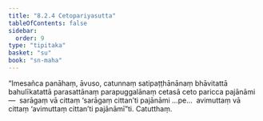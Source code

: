 ```yaml
---
title: "8.2.4 Cetopariyasutta"
tableOfContents: false
sidebar:
  order: 9
type: "tipitaka"
basket: "su"
book: "sn-maha"
---
```



<DynamicBreadcrumb />

<Division number="912" book="sn-maha" bookNo="14" page="265">

<Paragraph number="1599" book="sn-maha">
“Imesañca panāhaṃ, āvuso, catunnaṃ satipaṭṭhānānaṃ bhāvitattā bahulīkatattā parasattānaṃ parapuggalānaṃ cetasā ceto paricca pajānāmi—  sarāgaṃ vā cittaṃ ‘sarāgaṃ cittan’ti pajānāmi …pe…  avimuttaṃ vā cittaṃ ‘avimuttaṃ cittan’ti pajānāmī”ti.

</Paragraph>
</Division>

<Paragraph number="1600" type="center" book="sn-maha">
Catutthaṃ.
</Paragraph>